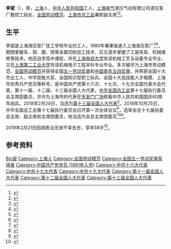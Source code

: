 {{Otheruses|李斌}}

{{infobox person/Wikidata|fetchwikidata=ALL}}
'''李斌'''（{{bd|1960年|5月18日|2019年|2月21日|catIdx=Li}}），男，[[上海|上海]]人，[[中华人民共和国|中华人民共和国]]工人，[[上海电气|上海电气]]液压气动有限公司液压泵厂数控工段长，[[全国劳动模范|全国劳动模范]]、[[上海市总工会|上海市总工会]]兼职副主席<ref>{{Cite web|title=第十三届全国人民代表大会常务委员会 代表资格审查委员会关于个别代表的 代表资格的报告|url=http://www.npc.gov.cn/npc/xinwen/2019-02/27/content_2073554.htm|work=中国人大网|accessdate=2019-03-09|archive-date=2019-05-10|archive-url=https://web.archive.org/web/20190510175123/http://www.npc.gov.cn/npc/xinwen/2019-02/27/content_2073554.htm|dead-url=yes}}</ref><ref>{{Cite web|url=http://shzw.eastday.com/shzw/G/20140721/u1ai132953.html|title=全国劳动模范李斌当选为上海市总工会副主席[图]|accessdate=2018-12-27|work=东方网|archive-date=2019-04-10|archive-url=https://web.archive.org/web/20190410100927/http://shzw.eastday.com/shzw/G/20140721/u1ai132953.html|dead-url=no}}</ref>。

== 生平 ==
李斌是上海液压泵厂技工学校毕业的工人，1980年畢業後進入上海液压泵厂<ref>{{Cite web |url=http://www.duob.cn/cont/848/209036.html |title=在平凡岗位上深耕科技创新39年——追忆著名全国劳模李斌同志留下的宝贵遗产 |access-date=2019-03-14 |archive-date=2019-08-31 |archive-url=https://web.archive.org/web/20190831212841/http://www.duob.cn/cont/848/209036.html |dead-url=yes }}</ref><ref>{{Cite web |url=http://news.cntv.cn/special/zgmsjz/13/index.shtml |title=李斌：小工人 大梦想 |access-date=2019-03-14 |archive-date=2020-01-30 |archive-url=https://web.archive.org/web/20200130232815/http://news.cntv.cn/special/zgmsjz/13/index.shtml |dead-url=no }}</ref>，期間掌握车、钳、磨、铣等金属切削加工技术，后又逐步掌握了工装夹具、机械维修等技术。他还自学高中课程，并在[[上海电视大学|上海电视大学]]攻读机械工艺与设备专业毕业，又在[[上海第二工业大学|上海第二工业大学]]攻读机械电子工程本科专业毕业。多次被评为上海市劳动模范、[[全国劳动模范|全国劳动模范]]并获得全国[[五一劳动奖章|五一劳动奖章]]和[[中国青年五四奖章|中国青年五四奖章]]，并荣获全国十大杰出工人、中华技能大奖、全国知识型职工标兵、全国十大高技能人才楷模、上海市优秀共产党员等称号，是中国共产党第十六次、十七次、十九次全国代表大会代表，第十一届、十二届、十三届全国人大代表，[[中华全国总工会|中华全国总工会]]第十七届执行委员会主席团委员，并作为上海市的代表在[[天安门广场|天安门广场]]观看中华人民共和国国庆60周年阅兵。2018年2月24日，当选为[[第十三届全国人大代表|第十三届全国人大代表]]<ref>{{Cite web|title=（受权发布）中华人民共和国第十三届全国人民代表大会代表名单-中新网|url=http://www.chinanews.com/gn/2018/02-25/8453959.shtml|accessdate=2021-02-13|work=中新网|archive-date=2018-02-27|archive-url=https://web.archive.org/web/20180227031724/http://www.chinanews.com/gn/2018/02-25/8453959.shtml|dead-url=no}}</ref>。2018年10月25日，中华全国总工会第十七届执行委员会召开第一次全体会议<ref>{{Cite web|title=李建国当选为全国总工会主席|url=https://china.huanqiu.com/article/9CaKrnJCLgR|access-date=2021-05-26|work=环球网|archive-date=2021-09-17|archive-url=https://web.archive.org/web/20210917144230/https://china.huanqiu.com/article/9CaKrnJCLgR|dead-url=no}}</ref>，选举全总十七届执委会主席、副主席和主席团委员，他当选为全总主席团委员<ref>{{Cite web|title=中华全国总工会第十七届执委会举行第一次全体会议  王东明当选为全国总工会主席|url=http://www.npc.gov.cn/zgrdw/npc/xinwen/2018-10/26/content_2064087.htm|access-date=2021-05-26|work=中国人大网|archive-date=2021-09-17|archive-url=https://web.archive.org/web/20210917144230/http://www.npc.gov.cn/zgrdw/npc/xinwen/2018-10/26/content_2064087.htm|dead-url=no}}</ref><ref>{{Cite web|title=中华全国总工会第十七届执行委员会主席、副主席、主席团委员名单|url=http://acftu.people.com.cn/n1/2018/1026/c67560-30363809.html|access-date=2021-05-26|work=人民网|archive-date=2020-01-28|archive-url=https://web.archive.org/web/20200128023016/http://acftu.people.com.cn/n1/2018/1026/c67560-30363809.html|dead-url=no}}</ref><ref>{{Cite web|title=中华全国总工会第十七届执委会举行第一次全体会议 王东明当选为全国总工会主席|url=http://www.xinhuanet.com/politics/2018-10/25/c_1123614777.htm|access-date=2021-05-26|work=新华网|archive-date=2020-08-10|archive-url=https://web.archive.org/web/20200810083753/http://www.xinhuanet.com/politics/2018-10/25/c_1123614777.htm|dead-url=no}}</ref>。

2019年2月21日因病医治无效不幸去世，享年58岁<ref>{{Cite web |url=http://www.xinhuanet.com//mrdx/2019-02/22/c_137841428.htm |title=他,就是人们心中的“大国工匠”_新华每日电讯 |access-date=2019-04-05 |archive-date=2019-08-28 |archive-url=https://web.archive.org/web/20190828065313/http://www.xinhuanet.com//mrdx/2019-02/22/c_137841428.htm |dead-url=no }}</ref>。

== 参考资料 ==
{{reflist}}

{{中华全国总工会第十七届执行委员会}}

{{Authority control}}

{{DEFAULTSORT:Li李}}
[[Category:李姓|Bin斌]]
[[Category:上海人|Category:上海人]]
[[Category:全国劳动模范|Category:全国劳动模范]]
[[Category:全国五一劳动奖章获得者|Category:全国五一劳动奖章获得者]]
[[Category:中国共产党党员_(1991年入党)|Category:中国共产党党员 (1991年入党)]]
[[Category:中共十六大代表|Category:中共十六大代表]]
[[Category:中共十七大代表|Category:中共十七大代表]]
[[Category:中共十九大代表|Category:中共十九大代表]]
[[Category:第十一届全国人大代表|Category:第十一届全国人大代表]]
[[Category:第十二届全国人大代表|Category:第十二届全国人大代表]]
[[Category:第十三届全国人大代表|Category:第十三届全国人大代表]]